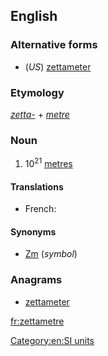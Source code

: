 ==English==

===Alternative forms===
* (''US'') [[zettameter]]

===Etymology===
''[[zetta-]]'' + ''[[metre]]''

===Noun===
{{en-noun}}

# 10<sup>21</sup> [[metre]]s

====Translations====
{{trans-top}}
* French: {{t|fr|zettamètre|m}}
{{trans-mid}}
{{trans-bottom}}

====Synonyms====
* [[Zm]] (''symbol'')

===Anagrams===
* [[zettameter#English|zettameter]]

[[Category:en:SI units]]

[[fr:zettametre]]